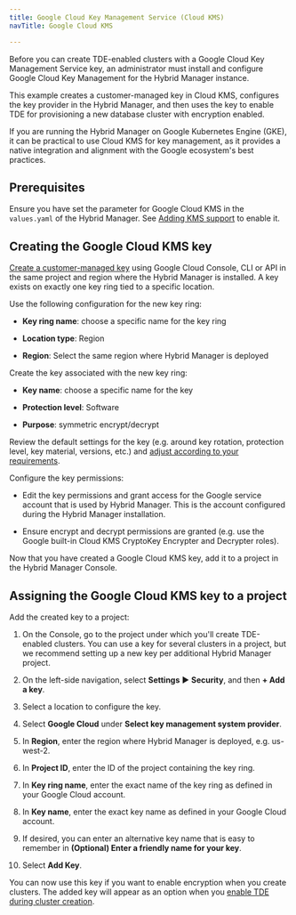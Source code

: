```yaml
---
title: Google Cloud Key Management Service (Cloud KMS)
navTitle: Google Cloud KMS

---
```


Before you can create TDE-enabled clusters with a Google Cloud Key Management Service key, an administrator must install and configure Google Cloud Key Management for the Hybrid Manager instance.

This example creates a customer-managed key in Cloud KMS, configures the key provider in the Hybrid Manager, and then uses the key to enable TDE for provisioning a new database cluster with encryption enabled.

If you are running the Hybrid Manager on Google Kubernetes Engine (GKE), it can be practical to use Cloud KMS for key management, as it provides a native integration and alignment with the Google ecosystem's best practices.

## Prerequisites

Ensure you have set the parameter for Google Cloud KMS in the `values.yaml` of the Hybrid Manager. See [Adding KMS support](adding_kms_support.mdx) to enable it.  

## Creating the Google Cloud KMS key

[Create a customer-managed key](https://cloud.google.com/kms/docs/create-encryption-keys) using Google Cloud Console, CLI or API in the same project and region where the Hybrid Manager is installed. A key exists on exactly one key ring tied to a specific location.

Use the following configuration for the new key ring:

-   **Key ring name**: choose a specific name for the key ring

-   **Location type**: Region

-   **Region**: Select the same region where Hybrid Manager is deployed

Create the key associated with the new key ring:

-   **Key name**: choose a specific name for the key

-   **Protection level**: Software

-   **Purpose**: symmetric encrypt/decrypt

Review the default settings for the key (e.g. around key rotation, protection level, key material, versions, etc.) and [adjust according to your requirements](https://cloud.google.com/kms/docs/create-key).

Configure the key permissions:

-   Edit the key permissions and grant access for the Google service account that is used by Hybrid Manager. This is the account configured during the Hybrid Manager installation. 

-   Ensure encrypt and decrypt permissions are granted (e.g. use the Google built-in Cloud KMS CryptoKey Encrypter and Decrypter roles).

Now that you have created a Google Cloud KMS key, add it to a project in the Hybrid Manager Console.

## Assigning the Google Cloud KMS key to a project

Add the created key to a project:

1.  On the Console, go to the project under which you'll create TDE-enabled clusters. 
    You can use a key for several clusters in a project, but we recommend setting up a new key per additional Hybrid Manager project.

2.  On the left-side navigation, select **Settings** ► **Security**, and then **+ Add a key**. 

3.  Select a location to configure the key.

4.  Select **Google Cloud** under **Select key management system provider**.

5.  In **Region**, enter the region where Hybrid Manager is deployed, e.g. us-west-2. 

6.  In **Project ID**, enter the ID of the project containing the key ring.

7.  In **Key ring name**, enter the exact name of the key ring as defined in your Google Cloud account.

8.  In **Key name**, enter the exact key name as defined in your Google Cloud account.

9.  If desired, you can enter an alternative key name that is easy to remember in **(Optional) Enter a friendly name for your key**.

10. Select **Add Key**.

You can now use this key if you want to enable encryption when you create clusters. The added key will appear as an option when you [enable TDE during cluster creation](../cluster_management/create-clusters/additional-settings/#security).
